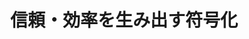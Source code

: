 ﻿---
title: "信頼・効率を生み出す符号化"
category: "情報理工学院"
vol: "89"
interviewee: "金子 晴彦"
url: ""
tags: ["符号化","圧縮","データ"]
pdf: "89-3-kaneko.pdf"
career: ""
preface: "情報分野の発展はめざましく、また多岐にわたっている。金子研究室はその中で符号化理論を対象にした 研究、特にハードウェアに適切な符号化を施すための研究を行なっている。本稿では符号化の基本から入 り、その後先生の研究である誤り訂正符号とデータ圧縮について紹介する。また、先生の研究のスタンス についても触れる。"
---
